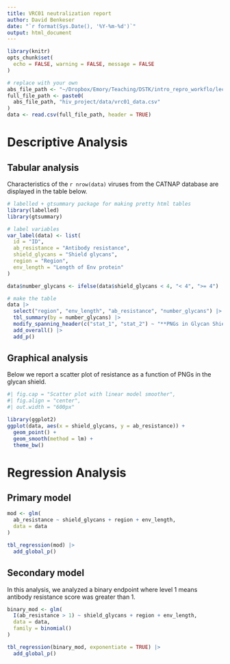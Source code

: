 ```yaml
---
title: VRC01 neutralization report
author: David Benkeser
date: "`r format(Sys.Date(), '%Y-%m-%d')`"
output: html_document
---
```


```r
library(knitr)
opts_chunk$set(
  echo = FALSE, warning = FALSE, message = FALSE
)
```


```r
# replace with your own
abs_file_path <- "~/Dropbox/Emory/Teaching/DSTK/intro_repro_workflo/lectures/04_rmarkdown/"
full_file_path <- paste0(
  abs_file_path, "hiv_project/data/vrc01_data.csv"
)
data <- read.csv(full_file_path, header = TRUE)
```

# Descriptive Analysis

## Tabular analysis

Characteristics of the `r nrow(data)` viruses from the CATNAP database are displayed in the table below.

```r
# labelled + gtsummary package for making pretty html tables
library(labelled)
library(gtsummary)

# label variables
var_label(data) <- list(
  id = "ID",
  ab_resistance = "Antibody resistance",
  shield_glycans = "Shield glycans",
  region = "Region",
  env_length = "Length of Env protein"
)

data$number_glycans <- ifelse(data$shield_glycans < 4, "< 4", ">= 4")

# make the table
data |> 
  select("region", "env_length", "ab_resistance", "number_glycans") |>
  tbl_summary(by = number_glycans) |> 
  modify_spanning_header(c("stat_1", "stat_2") ~ "**PNGs in Glycan Shield**") |>
  add_overall() |>
  add_p()
```


## Graphical analysis

Below we report a scatter plot of resistance as a function of PNGs in the glycan shield.

```r
#| fig.cap = "Scatter plot with linear model smoother",
#| fig.align = "center", 
#| out.width = "600px"

library(ggplot2)
ggplot(data, aes(x = shield_glycans, y = ab_resistance)) + 
  geom_point() +
  geom_smooth(method = lm) + 
  theme_bw()
```

# Regression Analysis

## Primary model

```r
mod <- glm(
  ab_resistance ~ shield_glycans + region + env_length,
  data = data
)

tbl_regression(mod) |>
  add_global_p()
```

## Secondary model

In this analysis, we analyzed a binary endpoint where level 1 means antibody resistance score was greater than 1.

```r
binary_mod <- glm(
  I(ab_resistance > 1) ~ shield_glycans + region + env_length,
  data = data, 
  family = binomial()
)

tbl_regression(binary_mod, exponentiate = TRUE) |>
  add_global_p()
```